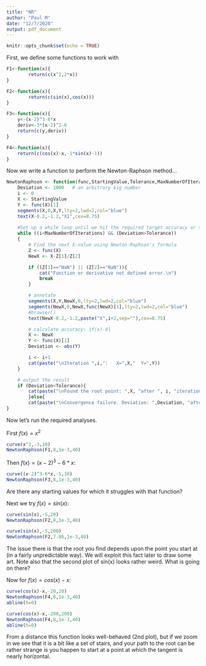 ```yaml
---
title: "NR"
author: "Paul M"
date: "12/7/2020"
output: pdf_document
---
```


```r
knitr::opts_chunk$set(echo = TRUE)
```

First, we define some functions to work with
```r
F1<-function(x){
		return(c(x^2,2*x))
}

F2<-function(x){
		return(c(sin(x),cos(x)))
}

F3<-function(x){
	y<-(x-2)^3-6*x
	deriv<-3*(x-2)^2-6
	return(c(y,deriv))
}

F4<-function(x){
	return(c(cos(x)-x,-1*sin(x)-1))
}
```

Now we write a function to perform the Newton-Raphson method...
```r
NewtonRaphson <- function(func,StartingValue,Tolerance,MaxNumberOfIterations){
	Deviation <- 1000   # an arbitrary big number
	i <- 0
	X <- StartingValue
	Y <- func(X)[1]    
	segments(X,0,X,Y,lty=2,lwd=2,col="blue")
	text(X-0.2,-1.2,"X1",cex=0.75)
	
	#Set up a while loop until we hit the required target accuracy or the max. number of steps
	while ((i<MaxNumberOfIterations) && (Deviation>Tolerance))
	{
		# Find the next X-value using Newton-Raphson's formula
		Z <- func(X)
		NewX <- X-Z[1]/Z[2]

		if ((Z[1]=="NaN") || (Z[2]=="NaN")){
			cat("Function or derivative not defined error.\n")
			break
		}

		# annotate
		segments(X,Y,NewX,0,lty=2,lwd=2,col="blue")
		segments(NewX,0,NewX,func(NewX)[1],lty=2,lwd=2,col="blue")
		#browser()
		text(NewX-0.2,-1.2,paste("X",i+2,sep=""),cex=0.75)

		# calculate accuracy: |f(x)-0|
		X <- NewX
		Y <- func(X)[1]    
		Deviation <- abs(Y)

		i <- i+1
		cat(paste("\nIteration ",i,":   X=",X,"  Y=",Y))
	}

	# output the result
	if (Deviation<Tolerance){
		cat(paste("\nFound the root point: ",X, "after ", i, "iterations"))
		}else{
		cat(paste("\nConvergence failure. Deviation: ",Deviation, "after ", i, 	"iterations"))}
}
```


Now let's run the required analyses.

First $f(x)=x^2$
```r
curve(x^2,-3,10)
NewtonRaphson(F1,8,1e-3,40)
```

Then $f(x)=(x-2)^3-6*x$:
```r
curve((x-2)^3-6*x,-5,10)
NewtonRaphson(F3,8,1e-3,40)
```

Are there any starting values for which it struggles with that function?

Next we try $f(x)=sin(x)$:
```r
curve(sin(x),-5,20)
NewtonRaphson(F2,8,1e-3,40)

curve(sin(x),-5,200)
NewtonRaphson(F2,7.86,1e-3,40)
```

The issue there is that the root you find depends upon the point you start at (in a fairly unpredictable way). We will exploit this fact later to draw some art.
Note also that the second plot of sin(x) looks rather weird. What is going on there?


Now for $f(x)=cos(x)-x$:
```r
curve(cos(x)-x,-20,20)
NewtonRaphson(F4,8,1e-3,40)
abline(h=0)

curve(cos(x)-x,-200,200)
NewtonRaphson(F4,8,1e-3,40)
abline(h=0)
```

From a distance this function looks well-behaved (2nd plot), but if we zoom in we see that it is a bit like a set of stairs, and your path to the root can be rather strange is you happen to start at a point at which the tangent is nearly horizontal.
